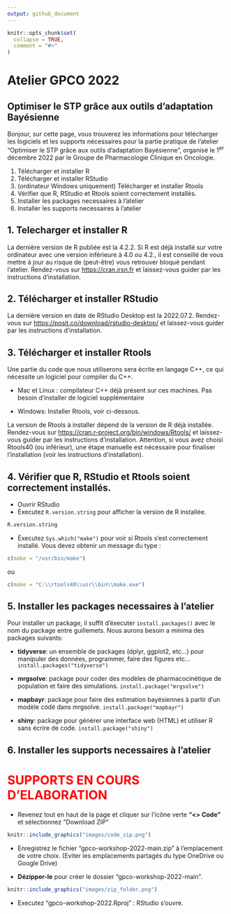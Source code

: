 ```yaml
---
output: github_document
---
```


<!-- README.md is generated from README.Rmd. Please edit that file -->

```r
knitr::opts_chunk$set(
  collapse = TRUE,
  comment = "#>"
)
```

# Atelier GPCO 2022
## Optimiser le STP grâce aux outils d'adaptation Bayésienne

Bonjour, sur cette page, vous trouverez les informations pour télécharger les logiciels et les supports nécessaires pour la partie pratique de l'atelier "Optimiser le STP grâce aux outils d'adaptation Bayésienne", organisé le 1^er^ décembre 2022 par le Groupe de Pharmacologie Clinique en Oncologie. 

1. Télécharger et installer R
2. Télécharger et installer RStudio
3. (ordinateur Windows uniquement) Télécharger et installer Rtools
4. Vérifier que R, RStudio et Rtools soient correctement installés. 
5. Installer les packages necessaires à l'atelier
6. Installer les supports necessaires à l'atelier

## 1. Telecharger et installer R  
La dernière version de R publiée est la 4.2.2. 
Si R est déjà installé sur votre ordinateur avec une version inférieure à 4.0 ou 4.2., il est conseillé de vous mettre à jour au risque de (peut-être) vous retrouver bloqué pendant l'atelier.
Rendez-vous sur [https://cran.irsn.fr](https://cran.irsn.fr) et laissez-vous guider par les instructions d'installation.

## 2. Télécharger et installer RStudio
La dernière version en date de RStudio Desktop est la 2022.07.2.
Rendez-vous sur [https://posit.co/download/rstudio-desktop/](https://posit.co/download/rstudio-desktop/) et laissez-vous guider par les instructions d'installation. 

## 3. Télécharger et installer Rtools
Une partie du code que nous utiliserons sera écrite en langage C++, ce qui nécessite un logiciel pour compiler du C++.

* Mac et Linux : compilateur C++ déjà présent sur ces machines. Pas besoin d'installer de logiciel supplémentaire

* Windows: Installer Rtools, voir ci-dessous.

La version de Rtools à installer dépend de la version de R déjà installée. 
Rendez-vous sur [https://cran.r-project.org/bin/windows/Rtools/](https://cran.r-project.org/bin/windows/Rtools/) et laissez-vous guider par les instructions d'installation. 
Attention, si vous avez choisi Rtools40 (ou inférieur), une étape manuelle est nécessaire pour finaliser l'installation (voir les instructions d'installation).

## 4. Vérifier que R, RStudio et Rtools soient correctement installés. 
* Ouvrir RStudio
* Éxecutez `R.version.string` pour afficher la version de R installée. 

```r
R.version.string
```


* Éxecutez `Sys.which("make")` pour voir si Rtools s'est correctement installé. Vous devez obtenir un message du type : 

```r
c(make = "/usr/bin/make")
```

ou 

```r
c(make = "C:\\rtools40\\usr\\bin\\make.exe")
```

## 5. Installer les packages necessaires à l'atelier
Pour installer un package, il suffit d'éxecuter `install.packages()` avec le nom du package entre guillemets. Nous aurons besoin a minima des packages suivants:  

* **tidyverse**: un ensemble de packages (dplyr, ggplot2, etc...) pour manipuler des données, programmer, faire des figures etc... `install.packages("tidyverse")`  

* **mrgsolve**: package pour coder des modèles de pharmacocinétique de population et faire des simulations. `install.package("mrgsolve")`  

* **mapbayr**: package pour faire des estimation bayésiennes à partir d'un modèle codé dans mrgsolve. `install.package("mapbayr")`  

* **shiny**: package pour générer une interface web (HTML) et utiliser R sans écrire de code. `install.package("shiny")`  

## 6. Installer les supports necessaires à l'atelier

# <span style="color:red">**SUPPORTS EN COURS D'ELABORATION** </span>  

* Revenez tout en haut de la page et cliquer sur l'icône verte **"<> Code"** et sélectionnez "Download ZIP"

```r
knitr::include_graphics("images/code_zip.png")
```

* Enregistrez le fichier "gpco-workshop-2022-main.zip" à l'emplacement de votre choix. (Eviter les emplacements partagés du type OneDrive ou Google Drive)

* **Dézipper-le** pour créer le dossier "gpco-workshop-2022-main".

```r
knitr::include_graphics("images/zip_folder.png")
```

* Executez "gpco-workshop-2022.Rproj" : RStudio s'ouvre.
